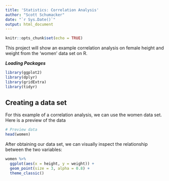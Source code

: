 ```yaml
---
title: 'Statistics: Correlation Analysis'
author: "Scott Schumacker"
date: "`r Sys.Date()`"
output: html_document
---
```


```r
knitr::opts_chunk$set(echo = TRUE)
```

This project will show an example correlation analysis on female height and weight from the 'women' data set on R.

***Loading Packages***
```r
library(ggplot2)
library(dplyr)
library(gridExtra)
library(tidyr)
```

## Creating a data set
For this example of a correlation analysis, we can use the women data set. Here is a preview of the data
```r
# Preview data
head(women)
```

After obtaining our data set, we can visually inspect the relationship between the two variables:
```r
women %>% 
  ggplot(aes(x = height, y = weight)) +
  geom_point(size = 3, alpha = 0.8) +
  theme_classic()
```